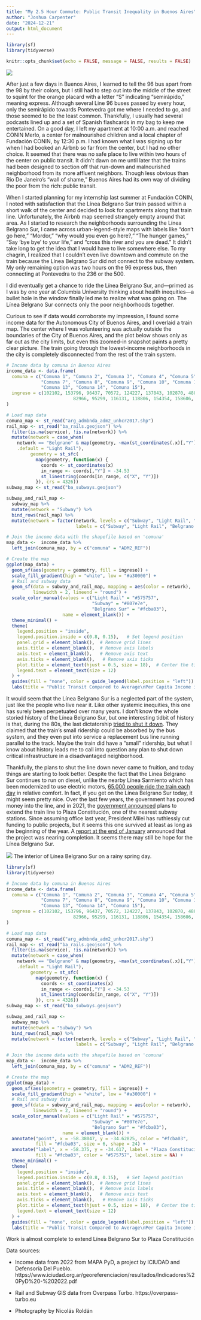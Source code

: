 ```yaml
---
title: "My 2.5 Hour Commute: Public Transit Inequality in Buenos Aires"
author: "Joshua Carpenter"
date: "2024-12-21"
output: html_document
---
```


```r
library(sf)
library(tidyverse)

knitr::opts_chunk$set(echo = FALSE, message = FALSE, results = FALSE)
```

![](linea_belgrano_sur_exterior.jpg)

After just a few days in Buenos Aires, I learned to tell the 96 bus apart from the 98 by their colors, but I still had to step out into the middle of the street to squint for the orange placard with a letter "S" indicating "semirápido," meaning express. Although several Line 96 buses passed by every hour, only the semirápido towards Pontevedra got me where I needed to go, and those seemed to be the least common. Thankfully, I usually had several podcasts lined up and a set of Spanish flashcards in my bag to keep me entertained. On a good day, I left my apartment at 10:00 a.m. and reached CONIN Merlo, a center for malnourished children and a local chapter of Fundación CONIN, by 12:30 p.m. I had known what I was signing up for when I had booked an Airbnb so far from the center, but I had no other choice. It seemed that there was no safe place to live within two hours of the center on public transit. It didn't dawn on me until later that the trains had been designed to section off that run-down and malnourished neighborhood from its more affluent neighbors. Though less obvious than Rio De Janeiro's "wall of shame," Buenos Aires had its own way of dividing the poor from the rich: public transit.

When I started planning for my internship last summer at Fundación CONIN, I noted with satisfaction that the Línea Belgrano Sur train passed within a short walk of the center and decided to look for apartments along that train line. Unfortunately, the Airbnb map seemed strangely empty around that area. As I started to research the neighborhoods surrounding the Línea Belgrano Sur, I came across urban-legend-style maps with labels like "don't go here," "Mordor," "why would you even go here?," "The hunger games," "Say 'bye bye' to your life," and "cross this river and you are dead." It didn't take long to get the idea that I would have to live somewhere else. To my chagrin, I realized that I couldn't even live downtown and commute on the train because the Línea Belgrano Sur did not connect to the subway system. My only remaining option was two hours on the 96 express bus, then connecting at Pontevedra to the 236 or the 500.

I did eventually get a chance to ride the Línea Belgrano Sur, and&mdash;primed as I was by one year at Columbia University thinking about health inequities&mdash;a bullet hole in the window finally led me to realize what was going on. The Línea Belgrano Sur connects only the poor neighborhoods together.

Curious to see if data would corroborate my impression, I found some income data for the Autonomous City of Buenos Aires, and I overlaid a train map. The center where I was volunteering was actually outside the boundaries of the City of Buenos Aires, and the plot below shows only as far out as the city limits, but even this zoomed-in snapshot paints a pretty clear picture. The train going through the lowest-income neighborhoods in the city is completely disconnected from the rest of the train system.


```r
# Income data by comuna in Buenos Aires
income_data <- data.frame(
  comuna = c("Comuna 1", "Comuna 2", "Comuna 3", "Comuna 4", "Comuna 5", "Comuna 6",
             "Comuna 7", "Comuna 8", "Comuna 9", "Comuna 10", "Comuna 11", "Comuna 12",
             "Comuna 13", "Comuna 14", "Comuna 15"),
  ingreso = c(102102, 153796, 96437, 70572, 124227, 137843, 102870, 48860, 
                         82966, 95299, 116131, 118806, 154354, 158606, 125320)
)

# Load map data
comuna_map <- st_read("arg_admbnda_adm2_unhcr2017.shp")
rail_map <- st_read("ba_rails.geojson") %>%
  filter(is.na(service), !is.na(network)) %>%
  mutate(network = case_when(
    network == "Belgrano" & map(geometry, ~max(st_coordinates(.x)[,"Y"])) < -34.6 ~ "Belgrano Sur",
    .default = "Light Rail"),
         geometry = st_sfc(
           map(geometry, function(x) {
             coords <- st_coordinates(x)
             in_range <- coords[,"Y"] < -34.53
             st_linestring(coords[in_range, c("X", "Y")])
           }), crs = 4326))
subway_map <- st_read("ba_subways.geojson")

subway_and_rail_map <-
  subway_map %>%
  mutate(network = "Subway") %>%
  bind_rows(rail_map) %>%
  mutate(network = factor(network, levels = c("Subway", "Light Rail", "Belgrano Sur"), 
                          labels = c("Subway", "Light Rail", "Belgrano Sur")))

# Join the income data with the shapefile based on 'comuna'
map_data <-  income_data %>%
  left_join(comuna_map, by = c("comuna" = "ADM2_REF"))

# Create the map
ggplot(map_data) +
  geom_sf(aes(geometry = geometry, fill = ingreso)) +
  scale_fill_gradient(high = "white", low = "#a30000") +
  # Rail and subway data
  geom_sf(data = subway_and_rail_map, mapping = aes(color = network),
          linewidth = 2, lineend = "round") +
  scale_color_manual(values = c("Light Rail" = "#575757", 
                                "Subway" = "#807e7e",
                                "Belgrano Sur" = "#fcba03"),
                     name = element_blank()) +
  theme_minimal() +
  theme(
    legend.position = "inside",
    legend.position.inside = c(0.8, 0.15),   # Set legend position
    panel.grid = element_blank(),  # Remove grid lines
    axis.title = element_blank(),  # Remove axis labels
    axis.text = element_blank(),   # Remove axis text
    axis.ticks = element_blank(),   # Remove axis ticks
    plot.title = element_text(hjust = 0.5, size = 18),  # Center the title
    legend.text = element_text(size = 12)
  ) +
  guides(fill = "none", color = guide_legend(label.position = "left")) +
  labs(title = "Public Transit Compared to Average\nPer Capita Income in Buenos Aires")
```

It would seem that the Línea Belgrano Sur is a neglected part of the system, just like the people who live near it. Like other systemic inequities, this one has surely been perpetuated over many years. I don't know the whole storied history of the Línea Belgrano Sur, but one interesting tidbit of history is that, during the 80s, the last dictatorship [tried to shut it down](https://www.enelsubte.com/noticias/cuando-la-ultima-dictadura-quiso-reemplazar-el-belgrano-sur-con-una-linea-de-colectivos/). They claimed that the train's small ridership could be absorbed by the bus system, and they even put into service a replacement bus line running parallel to the track. Maybe the train did have a "small" ridership, but what I know about history leads me to call into question any plan to shut down critical infrastructure in a disadvantaged neighborhood.

Thankfully, the plans to shut the line down never came to fruition, and today things are starting to look better. Despite the fact that the Línea Belgrano Sur continues to run on diesel, unlike the nearby Línea Sarmiento which has been modernized to use electric motors, [65,000 people ride the train each day](https://zonales.com/viaducto-tren-belgrano-sur-paso-clave-matanza/) in relative comfort. In fact, if you get on the Línea Belgrano Sur today, it might seem pretty nice. Over the last few years, the government has poured money into the line, and in 2021, the [government announced](https://www.argentina.gob.ar/noticias/la-linea-belgrano-sur-llegara-hasta-constitucion-se-iniciaran-los-trabajos-para-extender-el) plans to extend the train line to Plaza Constitución, one of the nearest subway stations. Since assuming office last year, President Milei has ruthlessly cut funding to public projects, but it seems this one survived at least as long as the beginning of the year. A [report at the end of January](https://zonales.com/viaducto-tren-belgrano-sur-paso-clave-matanza/) announced that the project was nearing completion. It seems there may still be hope for the Línea Belgrano Sur.

![](linea_belgrano_sur_interior.jpg)
The interior of Línea Belgrano Sur on a rainy spring day.

```r
library(sf)
library(tidyverse)

# Income data by comuna in Buenos Aires
income_data <- data.frame(
  comuna = c("Comuna 1", "Comuna 2", "Comuna 3", "Comuna 4", "Comuna 5", "Comuna 6",
             "Comuna 7", "Comuna 8", "Comuna 9", "Comuna 10", "Comuna 11", "Comuna 12",
             "Comuna 13", "Comuna 14", "Comuna 15"),
  ingreso = c(102102, 153796, 96437, 70572, 124227, 137843, 102870, 48860, 
                         82966, 95299, 116131, 118806, 154354, 158606, 125320)
)

# Load map data
comuna_map <- st_read("arg_admbnda_adm2_unhcr2017.shp")
rail_map <- st_read("ba_rails.geojson") %>%
  filter(is.na(service), !is.na(network)) %>%
  mutate(network = case_when(
    network == "Belgrano" & map(geometry, ~max(st_coordinates(.x)[,"Y"])) < -34.6 ~ "Belgrano Sur",
    .default = "Light Rail"),
         geometry = st_sfc(
           map(geometry, function(x) {
             coords <- st_coordinates(x)
             in_range <- coords[,"Y"] < -34.53
             st_linestring(coords[in_range, c("X", "Y")])
           }), crs = 4326))
subway_map <- st_read("ba_subways.geojson")

subway_and_rail_map <-
  subway_map %>%
  mutate(network = "Subway") %>%
  bind_rows(rail_map) %>%
  mutate(network = factor(network, levels = c("Subway", "Light Rail", "Belgrano Sur"), 
                          labels = c("Subway", "Light Rail", "Belgrano Sur")))

# Join the income data with the shapefile based on 'comuna'
map_data <-  income_data %>%
  left_join(comuna_map, by = c("comuna" = "ADM2_REF"))

# Create the map
ggplot(map_data) +
  geom_sf(aes(geometry = geometry, fill = ingreso)) +
  scale_fill_gradient(high = "white", low = "#a30000") +
  # Rail and subway data
  geom_sf(data = subway_and_rail_map, mapping = aes(color = network),
          linewidth = 2, lineend = "round") +
  scale_color_manual(values = c("Light Rail" = "#575757", 
                                "Subway" = "#807e7e",
                                "Belgrano Sur" = "#fcba03"),
                     name = element_blank()) +
  annotate("point", x = -58.38047, y = -34.62825, color = "#fcba03", 
           fill = "#fcba03", size = 6, shape = 24) +
  annotate("label", x = -58.375, y = -34.617, label = "Plaza Constitución", 
           fill = "#fcba03", color = "#575757", label.size = NA) +
  theme_minimal() +
  theme(
    legend.position = "inside",
    legend.position.inside = c(0.8, 0.15),   # Set legend position
    panel.grid = element_blank(),  # Remove grid lines
    axis.title = element_blank(),  # Remove axis labels
    axis.text = element_blank(),   # Remove axis text
    axis.ticks = element_blank(),   # Remove axis ticks
    plot.title = element_text(hjust = 0.5, size = 18),  # Center the title
    legend.text = element_text(size = 12)
  ) +
  guides(fill = "none", color = guide_legend(label.position = "left")) +
  labs(title = "Public Transit Compared to Average\nPer Capita Income in Buenos Aires")
```

Work is almost complete to extend Línea Belgrano Sur to Plaza Constitución

Data sources:

- Income data from 2022 from MAPA PyD, a project by ICIUDAD and Defensoría Del Pueblo.
https://www.iciudad.org.ar/georeferenciacion/resultados/Indicadores%20PyD%20-%202022.pdf

- Rail and Subway GIS data from Overpass Turbo.
https://overpass-turbo.eu

- Photography by Nicolás Roldán